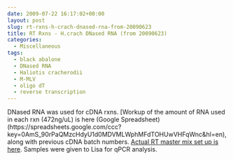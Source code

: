 ```yaml
---
date: 2009-07-22 16:17:02+00:00
layout: post
slug: rt-rxns-h-crach-dnased-rna-from-20090623
title: RT Rxns - H.crach DNased RNA (from 20090623)
categories:
  - Miscellaneous
tags:
  - black abalone
  - DNased RNA
  - Haliotis cracherodii
  - M-MLV
  - oligo dT
  - reverse transcription
---
```


DNased RNA was used for cDNA rxns. [Workup of the amount of RNA used in each rxn (472ng/uL) is here (Google Spreadsheet)(https://spreadsheets.google.com/ccc?key=0AmS_90rPaQMzcHdyU1d0MDVMLWphMFdTOHUwVHFqWnc&hl=en), along with previous cDNA batch numbers. [Actual RT master mix set up is here](http://eagle.fish.washington.edu/Arabidopsis/Notebook%20Workup%20Files/20090721-01.jpg). Samples were given to Lisa for qPCR analysis.
